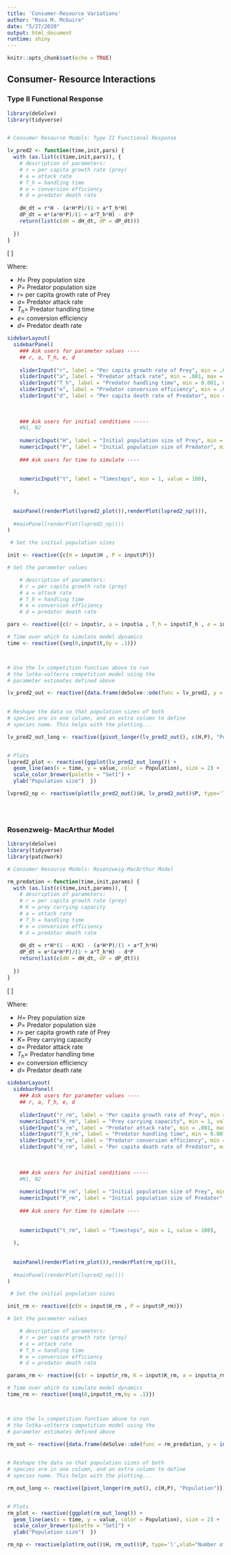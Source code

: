 ```yaml
---
title: 'Consumer-Resource Variations'
author: "Rosa M. McGuire"
date: "5/27/2020"
output: html_document
runtime: shiny
---
```


```r
knitr::opts_chunk$set(echo = TRUE)
```

## Consumer- Resource Interactions {.tabset}

### Type II Functional Response


```r
library(deSolve)
library(tidyverse)


# Consumer Resource Models: Type II Functional Response

lv_pred2 <- function(time,init,pars) {
  with (as.list(c(time,init,pars)), {
    # description of parameters:
    # r = per capita growth rate (prey)
    # a = attack rate 
    # T_h = handling time
    # e = conversion efficiency
    # d = predator death rate 
    
    dH_dt = r*H - (a*H*P)/(1 + a*T_h*H)
    dP_dt = e*(a*H*P)/(1 + a*T_h*H) - d*P
    return(list(c(dH = dH_dt, dP = dP_dt)))
  
  })
}

```
 

\[
\begin{eqnarray}
\frac{dH}{dt} = rH - \frac{aH}{1+aT_hH} P\\
\\
\frac{dP}{dt} = eP \frac{aH}{1+aT_hH} - dP
\end{eqnarray}
\]

Where:

* $H =$ Prey population size
* $P =$ Predator population size
* $r =$ per capita growth rate of Prey
* $a =$ Predator attack rate
* $T_h =$ Predator handling time
* $e =$ conversion efficiency
* $d =$ Predator death rate  

```r
sidebarLayout(
  sidebarPanel(
    ### Ask users for parameter values ----
    ## r, a, T_h, e, d
    
    sliderInput("r", label = "Per capita growth rate of Prey", min = .0001, max = 1.0, value = .5),
    sliderInput("a", label = "Predator attack rate", min = .001, max = 1.0, value = .1),
    sliderInput("T_h", label = "Predator handling time", min = 0.001, max = 1.0, value = 0.2),
    sliderInput("e", label = "Predator conversion efficiency", min = .001, max = 1.0, value = 1),
    sliderInput("d", label = "Per capita death rate of Predator", min = .0001, max = 1.0, value = .3),
    
    
      
    ### Ask users for initial conditions -----
    #N1, N2
    
    numericInput("H", label = "Initial population size of Prey", min = 1, value = 10),
    numericInput("P", label = "Initial population size of Predator", min = 1, value = 10),
    
    ### Ask users for time to simulate ----
    
    
    numericInput("t", label = "Timesteps", min = 1, value = 100),
    
  ),  
  
 
  mainPanel(renderPlot(lvpred2_plot()),renderPlot(lvpred2_np())),
  
  #mainPanel(renderPlot(lvpred2_np()))
)

 # Set the initial population sizes

init <- reactive({c(H = input$H , P = input$P)})

# Set the parameter values

    # description of parameters:
    # r = per capita growth rate (prey)
    # a = attack rate 
    # T_h = handling time
    # e = conversion efficiency
    # d = predator death rate 

pars <- reactive({c(r = input$r, a = input$a , T_h = input$T_h , e = input$e , d = input$d )})

# Time over which to simulate model dynamics
time <- reactive({seq(0,input$t,by = .1)})



# Use the lv_competition function above to run 
# the lotka-volterra competition model using the 
# parameter estimates defined above

lv_pred2_out <- reactive({data.frame(deSolve::ode(func = lv_pred2, y = init(), parms = pars(), times = time()))})
  

# Reshape the data so that population sizes of both 
# species are in one column, and an extra column to define
# species name. This helps with the plotting...

lv_pred2_out_long <- reactive({pivot_longer(lv_pred2_out(), c(H,P), "Population")})


# Plots
lvpred2_plot <- reactive({ggplot(lv_pred2_out_long()) + 
  geom_line(aes(x = time, y = value, color = Population), size = 2) + 
  scale_color_brewer(palette = "Set1") +
  ylab("Population size")  })

lvpred2_np <- reactive(plot(lv_pred2_out()$H, lv_pred2_out()$P, type='l',xlab="Number of Prey",ylab="Number of Predators"))


   
```

### Rosenzweig- MacArthur Model 

```r
library(deSolve)
library(tidyverse)
library(patchwork)

# Consumer Resource Models: Rosenzweig-MacArthur Model

rm_predation <-function(time,init,params) {
  with (as.list(c(time,init,params)), {
    # description of parameters:
    # r = per capita growth rate (prey)
    # K = prey carrying capacity
    # a = attack rate 
    # T_h = handling time
    # e = conversion efficiency
    # d = predator death rate 
    
    dH_dt = r*H*(1 - H/K) - (a*H*P)/(1 + a*T_h*H)
    dP_dt = e*(a*H*P)/(1 + a*T_h*H) - d*P
    return(list(c(dH = dH_dt, dP = dP_dt)))
    
  })
}

```
 

\[
\begin{eqnarray}
\frac{dH}{dt} = rH  \biggl(1-\frac{H}{K}\biggr) - \frac{aHP}{1+aT_hH} \\
\\
\frac{dP}{dt} = e \frac{aHP}{1+aT_hH} - dP
\end{eqnarray}
\]

Where:

* $H =$ Prey population size
* $P =$ Predator population size
* $r =$ per capita growth rate of Prey
* $K =$ Prey carrying capacity
* $a =$ Predator attack rate
* $T_h =$ Predator handling time
* $e =$ conversion efficiency
* $d =$ Predator death rate  

```r
sidebarLayout(
  sidebarPanel(
    ### Ask users for parameter values ----
    ## r, a, T_h, e, d
    
    sliderInput("r_rm", label = "Per capita growth rate of Prey", min = .0001, max = 1.0, value = .2),
    numericInput("K_rm", label = "Prey carrying capacity", min = 1, value = 150),
    sliderInput("a_rm", label = "Predator attack rate", min = .001, max = 1.0, value = .02),
    sliderInput("T_h_rm", label = "Predator handling time", min = 0.001, max = 1.0, value = 1),
    sliderInput("e_rm", label = "Predator conversion efficiency", min = .001, max = 1.0, value = 1),
    sliderInput("d_rm", label = "Per capita death rate of Predator", min = .0001, max = 1.0, value = .4),
    
    
      
    ### Ask users for initial conditions -----
    #N1, N2
    
    numericInput("H_rm", label = "Initial population size of Prey", min = 1, value = 30),
    numericInput("P_rm", label = "Initial population size of Predator", min = 1, value = 25),
    
    ### Ask users for time to simulate ----
    
    
    numericInput("t_rm", label = "Timesteps", min = 1, value = 100),
    
  ),  
  
 
  mainPanel(renderPlot(rm_plot()),renderPlot(rm_np())),
  
  #mainPanel(renderPlot(lvpred2_np()))
)

 # Set the initial population sizes

init_rm <- reactive({c(H = input$H_rm , P = input$P_rm)})

# Set the parameter values

    # description of parameters:
    # r = per capita growth rate (prey)
    # a = attack rate 
    # T_h = handling time
    # e = conversion efficiency
    # d = predator death rate 

params_rm <- reactive({c(r = input$r_rm, K = input$K_rm, a = input$a_rm , T_h = input$T_h_rm , e = input$e_rm , d = input$d_rm )})

# Time over which to simulate model dynamics
time_rm <- reactive({seq(0,input$t_rm,by = .1)})



# Use the lv_competition function above to run 
# the lotka-volterra competition model using the 
# parameter estimates defined above

rm_out <- reactive({data.frame(deSolve::ode(func = rm_predation, y = init_rm(), parms = params_rm(), times = time_rm()))})
  

# Reshape the data so that population sizes of both 
# species are in one column, and an extra column to define
# species name. This helps with the plotting...

rm_out_long <- reactive({pivot_longer(rm_out(), c(H,P), "Population")})


# Plots
rm_plot <- reactive({ggplot(rm_out_long()) + 
  geom_line(aes(x = time, y = value, color = Population), size = 2) + 
  scale_color_brewer(palette = "Set1") +
  ylab("Population size")  })

rm_np <- reactive(plot(rm_out()$H, rm_out()$P, type='l',xlab="Number of Prey",ylab="Number of Predators"))


   
```
